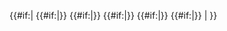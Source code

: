 {{#if:{{{1|}}}|
{{#if:{{{1|}}}|{{delete/itergroup/{{lc:{{{1|}}}}}|template={{{template|echo}}}}}}}
{{#if:{{{2|}}}|{{delete/itergroup/{{lc:{{{2|}}}}}|template={{{template|echo}}}}}}}
{{#if:{{{3|}}}|{{delete/itergroup/{{lc:{{{3|}}}}}|template={{{template|echo}}}}}}}
{{#if:{{{4|}}}|{{delete/itergroup/{{lc:{{{4|}}}}}|template={{{template|echo}}}}}}}
{{#if:{{{5|}}}|{{delete/itergroup/{{lc:{{{5|}}}}}|template={{{template|echo}}}}}}}
|
{{delete/itergroup/g|template={{{template|echo}}}}}
{{delete/itergroup/a|template={{{template|echo}}}}}
{{delete/itergroup/r|template={{{template|echo}}}}}
{{delete/itergroup/f|template={{{template|echo}}}}}
{{delete/itergroup/o|template={{{template|echo}}}}}
}}